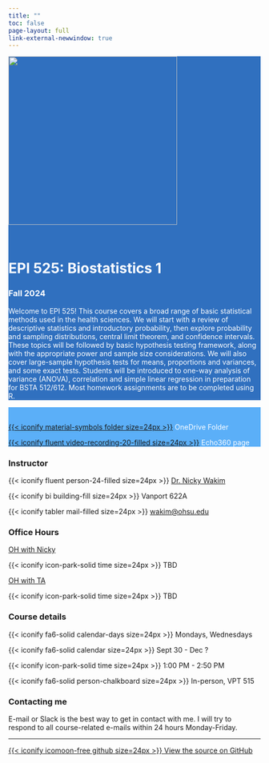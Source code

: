 ```yaml
---
title: ""
toc: false
page-layout: full
link-external-newwindow: true
---
```


::: {style="background-color: #3070BF"}
::: {style="color: #FFFFFF"}
::: grid
::: g-col-4
![](images/EPI_525.png){fig-align="center" width="337"}
:::

::: g-col-7

 

# EPI 525: Biostatistics 1

### Fall 2024

Welcome to EPI 525! This course covers a broad range of basic statistical methods used in the health sciences. We will start with a review of descriptive statistics and introductory probability, then explore probability and sampling distributions, central limit theorem, and confidence intervals. These topics will be followed by basic hypothesis testing framework, along with the appropriate power and sample size considerations. We will also cover large-sample hypothesis tests for means, proportions and variances, and some exact tests. Students will be introduced to one-way analysis of variance (ANOVA), correlation and simple linear regression in preparation for BSTA 512/612. Most homework assignments are to be completed using R.
:::
:::

:::
:::

::: {style="background-color: #5BAFF8"}
::: {style="color: #FFFFFF"}

 

::: grid

::: g-col-3

:::

::: {.g-col-4}
[{{< iconify material-symbols folder size=24px >}}](https://ohsuitg-my.sharepoint.com/:f:/g/personal/wakim_ohsu_edu/Etasj_tKYF9JtjEHUYUnGlMBGzrXgYMZpAfvWR9qviZWWA?e=IPBVDB) OneDrive Folder
:::

::: g-col-4

[{{< iconify fluent video-recording-20-filled size=24px >}}](https://echo360.org/section/1124906b-db5a-43c1-809d-5eadfbba4aad/public) Echo360 page
:::

::: g-col-2
:::

:::
:::
:::


::: grid
::: g-col-3
### Instructor

{{< iconify fluent person-24-filled size=24px >}} [Dr. Nicky Wakim](instructors.qmd)

{{< iconify bi building-fill size=24px >}} Vanport 622A

{{< iconify tabler mail-filled size=24px >}} [wakim\@ohsu.edu](mailto:wakim@ohsu.edu)
:::

::: g-col-3
### Office Hours

[OH with Nicky](https://ohsu.webex.com/meet/wakim)

{{< iconify icon-park-solid time size=24px >}} TBD

[OH with TA](https://pdx.zoom.us/j/84711194675)

{{< iconify icon-park-solid time size=24px >}} TBD

:::

::: g-col-3
### Course details

{{< iconify fa6-solid calendar-days size=24px >}} Mondays, Wednesdays

{{< iconify fa6-solid calendar size=24px >}} Sept 30 - Dec ?

{{< iconify icon-park-solid time size=24px >}} 1:00 PM - 2:50 PM

{{< iconify fa6-solid person-chalkboard size=24px >}} In-person, VPT 515
:::

::: g-col-3
### Contacting me

E-mail or Slack is the best way to get in contact with me. I will try to respond to all course-related e-mails within 24 hours Monday-Friday.
:::
:::

------------------------------------------------------------------------

::: grid
::: g-col-9
:::

::: g-col-3
[{{< iconify icomoon-free github size=24px >}} View the source on GitHub](https://github.com/nwakim/F24_EPI_525)
:::
:::
